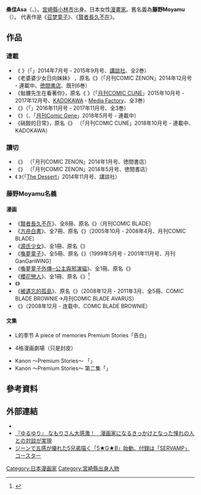{{japanese|japanese=桑佳 あさ|kana=くわよし あさ|romaji=Kuwayoshi Asa}}
{{japanese|japanese=藤野 もやむ|kana=ふじの もやむ|romaji=Fujino Moyamu}}
{{漫畫}}
'''桑佳Asa'''（{{lang-ja|桑佳あさ}}，{{bd|1982年|1月6日|catIdx=}}）。[[宮崎縣|宮崎縣]][[小林市|小林市]]出身。日本女性[[漫畫家|漫畫家]]。舊名義為'''藤野Moyamu'''（{{lang|ja|藤野もやむ}}）。
代表作是《[[召梦童子|召梦童子]]》、《[[賢者長久不在|賢者長久不在]]》。

==作品==
=== 連載 ===
* 《{{lang|ja|片想いフィーバー}} 》（「{{lang|ja|デザート}}」2014年7月号 - 2015年9月号、[[講談社|講談社]]、全2巻）
* 《老婆婆少女日向妹妹》 ，原名《{{lang|ja|老女的少女ひなたちゃん}}》（「月刊COMIC ZENON」2014年12月号 - 連載中、[[徳間書店|徳間書店]]、既刊6巻）
* 《骷髏先生在看著你》，原名《{{lang|ja|どくろさんが見ている}} 》（「[[COMIC_CUNE|月刊COMIC CUNE]]」2015年10月号 - 2017年12月号、[[KADOKAWA|KADOKAWA]]・[[Media_Factory|Media Factory]]、全3巻）
* 《{{lang|ja|はつ恋、ふたたび。}}》（「{{lang|ja|デザート}}」2016年11月号 - 2017年11月号、全3巻） 
* 《{{lang|ja|5★G★B-ファイブ・ジーナー・ブラザーズ-}}》（{{lang|ja|ストーリー協力・カネイチ}}、「[[月刊Comic_Gene|月刊Comic Gene]]」2018年5月号 - 連載中）
* 《硝銨的日常》，原名《{{lang|ja|しょうあんと日々。}}》 （「月刊COMIC CUNE」2018年10月号 - 連載中、KADOKAWA）

=== 讀切 ===
* 《{{lang|ja|ちっさい失恋}}》 （「月刊COMIC ZENON」2014年1月号、徳間書店）
* 《{{lang|ja|おばあちゃんが笑った}}》 （「月刊COMIC ZENON」2014年5月号、徳間書店）
* 《{{lang|ja|イカヅチと宿題ノート}} 》（「[[The_Dessert|The Dessert]]」2014年11月号、講談社）

===藤野Moyamu名義===
====漫画====
* 《[[賢者長久不在|賢者長久不在]]》、全8冊、原名《{{link-ja|賢者の長き不在 -THE FIRSTKING ADVENTURE-|賢者の長き不在 -THE FIRSTKING ADVENTURE-}}》（月刊COMIC BLADE）
* 《[[方舟白書|方舟白書]]》、全7冊、原名《{{link-ja|はこぶね白書|はこぶね白書}}》（2005年10月 - 2008年4月、月刊COMIC BLADE）
* 《[[源氏少女|源氏少女]]》、全1冊、原名《{{lang|ja|ひとさきの花}}》
* 《[[喚夢童子|喚夢童子]]》、全5冊、原名《{{link-ja|ナイトメア☆チルドレン|ナイトメア☆チルドレン}}》（1999年5月号 - 2001年11月号、月刊GanGanWING）
* 《[[喚夢童子外傳─公主與邪演貓|喚夢童子外傳─公主與邪演貓]]》、全1冊、原名《{{lang|ja|ぷりんせす☆ぶらいど☆すとーりー}}》
* 《[[櫻花戀人|櫻花戀人]]》、全1冊、原名《{{lang|ja|あの日見た桜}}》<ref>{{cite web |title=あの日見た桜～藤野もやむ短編集～ |url=https://www.mangaz.com/series/detail/56861 |website=マンガ図書館Z |accessdate=2018-08-13 |archive-date=2018-08-13 |archive-url=https://web.archive.org/web/20180813111504/https://www.mangaz.com/series/detail/56861 |dead-url=no }}</ref>
* 《{{lang|ja|まいんどりーむ}}》
* 《[[被遺忘的孤島|被遺忘的孤島]]》、原名《{{lang|ja|忘却のクレイドル}}》（2008年12月 - 2011年3月、全5冊、COMIC BLADE BROWNIE→月刊COMIC BLADE AVARUS）
* 《{{lang|ja|いま、殴りにいきます}}》（2008年12月 - 连载中、COMIC BLADE BROWNIE）

====文集====
*L的季节 A piece of memories Premium Stories「告白」 
*{{lang|ja|悠久幻想曲3 パーペチュアルブルー}} 4格漫画劇場（只是封皮） 
*Kanon ～Premium Stories～ 「{{lang|ja|三度目の正直}}」 
*Kanon ～Premium Stories～ 第二集「{{lang|ja|アイスの時間}}」

==參考資料==
{{reflist}}

==外部連結==
* {{lang|ja|[http://www.mag-garden.co.jp/officialwebc/moniwa/TOP.htm 茂庭] - 藤野もやむの公式サイト}}
*[https://ddnavi.com/news/298834/a/ 『ゆるゆり』 なもりさん大感激！　漫画家になるきっかけとなった憧れの人との対談が実現] {{Wayback|url=https://ddnavi.com/news/298834/a/ |date=20180612141047 }}
* [https://natalie.mu/comic/news/277912 ジーンで五感が優れた5兄弟描く「5★G★B」始動、付録は「SERVAMP」コースター] {{Wayback|url=https://natalie.mu/comic/news/277912 |date=20180807063355 }}




{{DEFAULTSORT:Fujino Moyamu}}
[[Category:日本漫画家|Category:日本漫画家]]
[[Category:宮崎縣出身人物|Category:宮崎縣出身人物]]